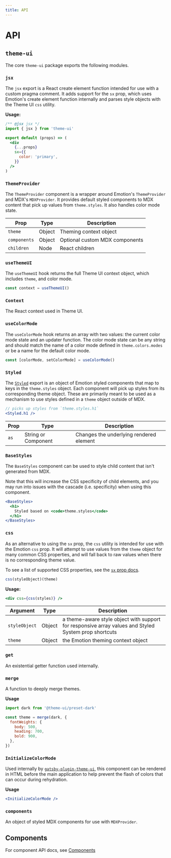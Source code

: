 ```yaml
---
title: API
---
```


# API

## `theme-ui`

The core `theme-ui` package exports the following modules.

### `jsx`

The `jsx` export is a React create element function intended for use with a custom pragma comment.
It adds support for the `sx` prop, which uses Emotion's create element function internally and parses style objects with the Theme UI `css` utility.

**Usage:**

```jsx
/** @jsx jsx */
import { jsx } from 'theme-ui'

export default (props) => (
  <div
    {...props}
    sx={{
      color: 'primary',
    }}
  />
)
```

### `ThemeProvider`

The `ThemeProvider` component is a wrapper around Emotion's `ThemeProvider` and MDX's `MDXProvider`.
It provides default styled components to MDX content that pick up values from `theme.styles`.
It also handles color mode state.

| Prop         | Type   | Description                    |
| ------------ | ------ | ------------------------------ |
| `theme`      | Object | Theming context object         |
| `components` | Object | Optional custom MDX components |
| `children`   | Node   | React children                 |

### `useThemeUI`

The `useThemeUI` hook returns the full Theme UI context object, which includes `theme`, and color mode.

```js
const context = useThemeUI()
```

### `Context`

The React context used in Theme UI.

### `useColorMode`

The `useColorMode` hook returns an array with two values: the current color mode state and an updater function.
The color mode state can be any string and should match the name of a color mode defined in `theme.colors.modes` or be a name for the default color mode.

```js
const [colorMode, setColorMode] = useColorMode()
```

### `Styled`

The [`Styled`](/styled) export is an object of Emotion styled components that map to keys in the `theme.styles` object.
Each component will pick up styles from its corresponding theme object.
These are primarily meant to be used as a mechanism to use styles defined in a `theme` object outside of MDX.

```jsx
// picks up styles from `theme.styles.h1`
<Styled.h1 />
```

| Prop | Type                | Description                             |
| ---- | ------------------- | --------------------------------------- |
| `as` | String or Component | Changes the underlying rendered element |

### `BaseStyles`

The `BaseStyles` component can be used to style child content that isn't generated from MDX.

<Note>

Note that this will increase the CSS specificity of child elements, and you may run into issues with the cascade (i.e. specificity) when using this component.

</Note>

```jsx
<BaseStyles>
  <h1>
    Styled based on <code>theme.styles</code>
  </h1>
</BaseStyles>
```

### `css`

As an alternative to using the `sx` prop, the `css` utility is intended for use with the Emotion `css` prop.
It will attempt to use values from the `theme` object for many common CSS properties, and will fall back to raw values when there is no corresponding theme value.

To see a list of supported CSS properties, see the [`sx` prop docs](/sx-prop).

```js
css(styleObject)(theme)
```

**Usage:**

```jsx
<div css={css(styles)} />
```

| Argument      | Type   | Description                                                                                          |
| ------------- | ------ | ---------------------------------------------------------------------------------------------------- |
| `styleObject` | Object | a theme-aware style object with support for responsive array values and Styled System prop shortcuts |
| `theme`       | Object | the Emotion theming context object                                                                   |

### `get`

An existential getter function used internally.

### `merge`

A function to deeply merge themes.

**Usage**

```jsx
import dark from '@theme-ui/preset-dark'

const theme = merge(dark, {
  fontWeights: {
    body: 500,
    heading: 700,
    bold: 900,
  },
})
```

### `InitializeColorMode`

Used internally by [`gatsby-plugin-theme-ui`](/packages/gatsby-plugin), this component can be rendered in HTML before the main application to help prevent the flash of colors that can occur during rehydration.

**Usage**

```jsx
<InitializeColorMode />
```

### `components`

An object of styled MDX components for use with `MDXProvider`.

## Components

For component API docs, see [Components](/components)

[styled-system/css]: https://styled-system.com/css
